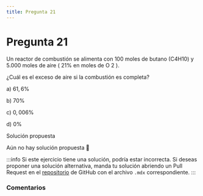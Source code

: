 ```yaml
---
title: Pregunta 21
---
```



# Pregunta 21

Un reactor de combustión se alimenta con 100 moles de butano (C4H10) y 5.000 moles de aire ( $21 \%$ en moles de O 2 ).

¿Cuál es el exceso de aire si la combustión es completa?

a) $61,6 \%$

b) $70 \%$

c) $0,006 \%$

d) $0 \%$

<MDXDetails>
<summary>Solución propuesta</summary>

Aún no hay solución propuesta 🥲

:::info
Si este ejercicio tiene una solución, podría estar incorrecta. Si deseas proponer una solución alternativa, manda tu solución abriendo
un Pull Request en el [repositorio](https://github.com/crow-rojas/apuntes-fundamentals/pulls) de GitHub con el archivo
`.mdx` correspondiente.
:::

</MDXDetails>

### Comentarios

<Disqus
  url="https://crow-rojas.github.io/apuntes-fundamentals/docs/science/chemistry/exercises/2019-1/p21"
  identifier="docs/science/chemistry/exercises/2019-1/p21"
  title="2019-1 Quimica - Pregunta 21"
/>
